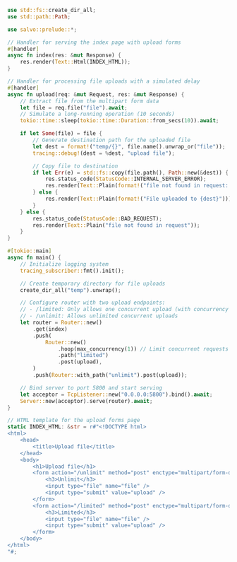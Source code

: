 
```rust  title="concurrency-limiter/src/main.rs"
use std::fs::create_dir_all;
use std::path::Path;

use salvo::prelude::*;

// Handler for serving the index page with upload forms
#[handler]
async fn index(res: &mut Response) {
    res.render(Text::Html(INDEX_HTML));
}

// Handler for processing file uploads with a simulated delay
#[handler]
async fn upload(req: &mut Request, res: &mut Response) {
    // Extract file from the multipart form data
    let file = req.file("file").await;
    // Simulate a long-running operation (10 seconds)
    tokio::time::sleep(tokio::time::Duration::from_secs(10)).await;

    if let Some(file) = file {
        // Generate destination path for the uploaded file
        let dest = format!("temp/{}", file.name().unwrap_or("file"));
        tracing::debug!(dest = %dest, "upload file");

        // Copy file to destination
        if let Err(e) = std::fs::copy(file.path(), Path::new(&dest)) {
            res.status_code(StatusCode::INTERNAL_SERVER_ERROR);
            res.render(Text::Plain(format!("file not found in request: {e}")));
        } else {
            res.render(Text::Plain(format!("File uploaded to {dest}")));
        }
    } else {
        res.status_code(StatusCode::BAD_REQUEST);
        res.render(Text::Plain("file not found in request"));
    }
}

#[tokio::main]
async fn main() {
    // Initialize logging system
    tracing_subscriber::fmt().init();

    // Create temporary directory for file uploads
    create_dir_all("temp").unwrap();

    // Configure router with two upload endpoints:
    // - /limited: Only allows one concurrent upload (with concurrency limiter)
    // - /unlimit: Allows unlimited concurrent uploads
    let router = Router::new()
        .get(index)
        .push(
            Router::new()
                .hoop(max_concurrency(1)) // Limit concurrent requests to 1
                .path("limited")
                .post(upload),
        )
        .push(Router::with_path("unlimit").post(upload));

    // Bind server to port 5800 and start serving
    let acceptor = TcpListener::new("0.0.0.0:5800").bind().await;
    Server::new(acceptor).serve(router).await;
}

// HTML template for the upload forms page
static INDEX_HTML: &str = r#"<!DOCTYPE html>
<html>
    <head>
        <title>Upload file</title>
    </head>
    <body>
        <h1>Upload file</h1>
        <form action="/unlimit" method="post" enctype="multipart/form-data">
            <h3>Unlimit</h3>
            <input type="file" name="file" />
            <input type="submit" value="upload" />
        </form>
        <form action="/limited" method="post" enctype="multipart/form-data">
            <h3>Limited</h3>
            <input type="file" name="file" />
            <input type="submit" value="upload" />
        </form>
    </body>
</html>
"#;

```